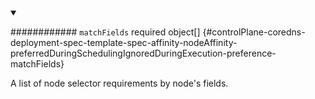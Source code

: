 


<details className="config-field" data-expandable="true" open>
<summary>

############ `matchFields` <span className="config-field-required" data-required="false">required</span> <span className="config-field-type">object[]</span> <span className="config-field-default"></span> <span className="config-field-enum"></span> {#controlPlane-coredns-deployment-spec-template-spec-affinity-nodeAffinity-preferredDuringSchedulingIgnoredDuringExecution-preference-matchFields}

A list of node selector requirements by node's fields.

</summary>

<PartialMatchfieldsreference />


</details>
